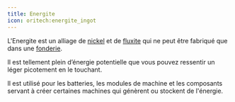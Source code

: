 ```yaml
---
title: Energite
icon: oritech:energite_ingot
---
```


L'Energite est un alliage de [nickel](../resources/nickel) et de [fluxite](../resources/fluxite) qui ne peut être fabriqué que dans une [fonderie](../processing/foundry).

Il est tellement plein d’énergie potentielle que vous pouvez ressentir un léger picotement en le touchant.

Il est utilisé pour les batteries, les modules de machine et les composants servant à créer certaines machines qui génèrent ou stockent de l'énergie.

